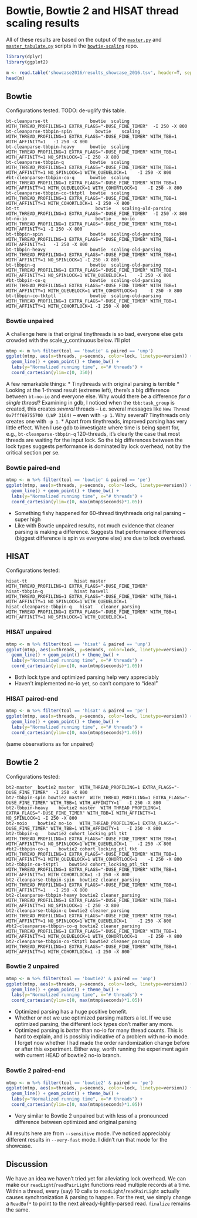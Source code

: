 Bowtie, Bowtie 2 and HISAT thread scaling results
========================================================

All of these results are based on the output of the [`master.py`](https://github.com/BenLangmead/bowtie-scaling/blob/master/thread_scaling/scripts/master.py) and [`master_tabulate.py`](https://github.com/BenLangmead/bowtie-scaling/blob/master/thread_scaling/scripts/master_tabulate.py) scripts in the [`bowtie-scaling`](https://github.com/BenLangmead/bowtie-scaling) repo.

```r
library(dplyr)
library(ggplot2)
```

```r
m <- read.table('showcase2016/results_showcase_2016.tsv', header=T, sep='\t')
head(m)
```

## Bowtie 

Configurations tested.  TODO: de-uglify this table.

```
bt-cleanparse-tt                bowtie	scaling	            WITH_THREAD_PROFILING=1 EXTRA_FLAGS="-DUSE_FINE_TIMER"	-I 250 -X 800
bt-cleanparse-tbbpin-spin	      bowtie	scaling	            WITH_THREAD_PROFILING=1 EXTRA_FLAGS="-DUSE_FINE_TIMER" WITH_TBB=1 WITH_AFFINITY=1	-I 250 -X 800
bt-cleanparse-tbbpin-heavy	    bowtie	scaling	            WITH_THREAD_PROFILING=1 EXTRA_FLAGS="-DUSE_FINE_TIMER" WITH_TBB=1 WITH_AFFINITY=1 NO_SPINLOCK=1	-I 250 -X 800
bt-cleanparse-tbbpin-q	        bowtie	scaling	            WITH_THREAD_PROFILING=1 EXTRA_FLAGS="-DUSE_FINE_TIMER" WITH_TBB=1 WITH_AFFINITY=1 NO_SPINLOCK=1 WITH_QUEUELOCK=1	-I 250 -X 800
#bt-cleanparse-tbbpin-co-q	    bowtie	scaling	            WITH_THREAD_PROFILING=1 EXTRA_FLAGS="-DUSE_FINE_TIMER" WITH_TBB=1 WITH_AFFINITY=1 WITH_QUEUELOCK=1 WITH_COHORTLOCK=1	-I 250 -X 800
bt-cleanparse-tbbpin-co-tktptl	bowtie	scaling	            WITH_THREAD_PROFILING=1 EXTRA_FLAGS="-DUSE_FINE_TIMER" WITH_TBB=1 WITH_AFFINITY=1 WITH_COHORTLOCK=1	-I 250 -X 800
bt-tt	                          bowtie	scaling-old-parsing	WITH_THREAD_PROFILING=1 EXTRA_FLAGS="-DUSE_FINE_TIMER"	-I 250 -X 800
bt-no-io	                      bowtie	no-io	              WITH_THREAD_PROFILING=1 EXTRA_FLAGS="-DUSE_FINE_TIMER" WITH_TBB=1 WITH_AFFINITY=1	-I 250 -X 800
bt-tbbpin-spin                	bowtie	scaling-old-parsing	WITH_THREAD_PROFILING=1 EXTRA_FLAGS="-DUSE_FINE_TIMER" WITH_TBB=1 WITH_AFFINITY=1	-I 250 -X 800
bt-tbbpin-heavy	                bowtie	scaling-old-parsing	WITH_THREAD_PROFILING=1 EXTRA_FLAGS="-DUSE_FINE_TIMER" WITH_TBB=1 WITH_AFFINITY=1 NO_SPINLOCK=1	-I 250 -X 800
bt-tbbpin-q	                    bowtie	scaling-old-parsing	WITH_THREAD_PROFILING=1 EXTRA_FLAGS="-DUSE_FINE_TIMER" WITH_TBB=1 WITH_AFFINITY=1 NO_SPINLOCK=1 WITH_QUEUELOCK=1	-I 250 -X 800
#bt-tbbpin-co-q	                bowtie	scaling-old-parsing	WITH_THREAD_PROFILING=1 EXTRA_FLAGS="-DUSE_FINE_TIMER" WITH_TBB=1 WITH_AFFINITY=1 WITH_QUEUELOCK=1 WITH_COHORTLOCK=1	-I 250 -X 800
bt-tbbpin-co-tktptl	            bowtie	scaling-old-parsing	WITH_THREAD_PROFILING=1 EXTRA_FLAGS="-DUSE_FINE_TIMER" WITH_TBB=1 WITH_AFFINITY=1 WITH_COHORTLOCK=1	-I 250 -X 800
```

### Bowtie unpaired

A challenge here is that original tinythreads is so bad, everyone else gets crowded with the scale_y_continuous below.  I'll plot

```r
mtmp <- m %>% filter(tool == 'bowtie' & paired == 'unp')
ggplot(mtmp, aes(x=threads, y=seconds, color=lock, linetype=version)) +
  geom_line() + geom_point() + theme_bw() +
  labs(y="Normalized running time", x="# threads") +
  coord_cartesian(ylim=c(0, 350))
```

A few remarkable things:
* Tinythreads with original parsing is terrible
* Looking at the 1-thread result (extreme left), there's a big difference between `bt-no-io` and everyone else.  Why would there be a difference *for a single thread*?  Examining in gdb, I noticed when the `tbb:task_group` is created, this creates *several* threads -- i.e. several messages like `New Thread 0x7fff69755700 (LWP 3164)` -- even with `-p 1`.  Why several?  Tinythreads only creates one with `-p 1`.
* Apart from tinythreads, improved parsing has very little effect.  When I use gdb to investigate where time is being spent for, e.g., `bt-cleanparse-tbbpin-q` 120-threads, it's clearly the case that most threads are waiting for the input lock.  So the big differences between the lock types suggests performance is dominated by lock overhead, not by the critical section per se.

### Bowtie paired-end

```r
mtmp <- m %>% filter(tool == 'bowtie' & paired == 'pe')
ggplot(mtmp, aes(x=threads, y=seconds, color=lock, linetype=version)) +
  geom_line() + geom_point() + theme_bw() +
  labs(y="Normalized running time", x="# threads") +
  coord_cartesian(ylim=c(0, max(mtmp$seconds)*1.05))
```

* Something fishy happened for 60-thread tinythreads original parsing -- super high
* Like with Bowtie unpaired results, not much evidence that cleaner parsing is making a difference.  Suggests that performance differences (biggest difference is spin vs everyone else) are due to lock overhead.

## HISAT 

Configurations tested:

```
hisat-tt                  hisat	master	        WITH_THREAD_PROFILING=1 EXTRA_FLAGS="-DUSE_FINE_TIMER"
hisat-tbbpin-q	          hisat	haswell	        WITH_THREAD_PROFILING=1 EXTRA_FLAGS="-DUSE_FINE_TIMER" WITH_TBB=1 WITH_AFFINITY=1 NO_SPINLOCK=1 WITH_QUEUELOCK=1
hisat-cleanparse-tbbpin-q	hisat	cleaner_parsing	WITH_THREAD_PROFILING=1 EXTRA_FLAGS="-DUSE_FINE_TIMER" WITH_TBB=1 WITH_AFFINITY=1 NO_SPINLOCK=1 WITH_QUEUELOCK=1
```

### HISAT unpaired

```r
mtmp <- m %>% filter(tool == 'hisat' & paired == 'unp')
ggplot(mtmp, aes(x=threads, y=seconds, color=lock, linetype=version)) +
  geom_line() + geom_point() + theme_bw() +
  labs(y="Normalized running time", x="# threads") +
  coord_cartesian(ylim=c(0, max(mtmp$seconds)*1.05))
```

* Both lock type and optimized parsing help very appreciably
* Haven't implemented no-io yet, so can't compare to "ideal"

### HISAT paired-end

```r
mtmp <- m %>% filter(tool == 'hisat' & paired == 'pe')
ggplot(mtmp, aes(x=threads, y=seconds, color=lock, linetype=version)) +
  geom_line() + geom_point() + theme_bw() +
  labs(y="Normalized running time", x="# threads") +
  coord_cartesian(ylim=c(0, max(mtmp$seconds)*1.05))
```

(same observations as for unpaired)

## Bowtie 2

Configurations tested:

```
bt2-master  bowtie2	master	WITH_THREAD_PROFILING=1 EXTRA_FLAGS="-DUSE_FINE_TIMER"	-I 250 -X 800
bt2-tbbpin-spin	bowtie2	master	WITH_THREAD_PROFILING=1 EXTRA_FLAGS="-DUSE_FINE_TIMER" WITH_TBB=1 WITH_AFFINITY=1	-I 250 -X 800
bt2-tbbpin-heavy	bowtie2	master	WITH_THREAD_PROFILING=1 EXTRA_FLAGS="-DUSE_FINE_TIMER" WITH_TBB=1 WITH_AFFINITY=1 NO_SPINLOCK=1	-I 250 -X 800
bt2-noio	bowtie2	no-io	WITH_THREAD_PROFILING=1 EXTRA_FLAGS="-DUSE_FINE_TIMER" WITH_TBB=1 WITH_AFFINITY=1	-I 250 -X 800
bt2-tbbpin-q	bowtie2	cohort_locking_ptl_tkt	WITH_THREAD_PROFILING=1 EXTRA_FLAGS="-DUSE_FINE_TIMER" WITH_TBB=1 WITH_AFFINITY=1 NO_SPINLOCK=1 WITH_QUEUELOCK=1	-I 250 -X 800
#bt2-tbbpin-co-q	bowtie2	cohort_locking_ptl_tkt	WITH_THREAD_PROFILING=1 EXTRA_FLAGS="-DUSE_FINE_TIMER" WITH_TBB=1 WITH_AFFINITY=1 WITH_QUEUELOCK=1 WITH_COHORTLOCK=1	-I 250 -X 800
bt2-tbbpin-co-tktptl	bowtie2	cohort_locking_ptl_tkt	WITH_THREAD_PROFILING=1 EXTRA_FLAGS="-DUSE_FINE_TIMER" WITH_TBB=1 WITH_AFFINITY=1 WITH_COHORTLOCK=1	-I 250 -X 800
bt2-cleanparse-tbbpin-spin	bowtie2	cleaner_parsing	WITH_THREAD_PROFILING=1 EXTRA_FLAGS="-DUSE_FINE_TIMER" WITH_TBB=1 WITH_AFFINITY=1	-I 250 -X 800
bt2-cleanparse-tbbpin-heavy	bowtie2	cleaner_parsing	WITH_THREAD_PROFILING=1 EXTRA_FLAGS="-DUSE_FINE_TIMER" WITH_TBB=1 WITH_AFFINITY=1 NO_SPINLOCK=1	-I 250 -X 800
bt2-cleanparse-tbbpin-q	bowtie2	cleaner_parsing	WITH_THREAD_PROFILING=1 EXTRA_FLAGS="-DUSE_FINE_TIMER" WITH_TBB=1 WITH_AFFINITY=1 NO_SPINLOCK=1 WITH_QUEUELOCK=1	-I 250 -X 800
#bt2-cleanparse-tbbpin-co-q	bowtie2	cleaner_parsing	WITH_THREAD_PROFILING=1 EXTRA_FLAGS="-DUSE_FINE_TIMER" WITH_TBB=1 WITH_AFFINITY=1 WITH_QUEUELOCK=1 WITH_COHORTLOCK=1	-I 250 -X 800
bt2-cleanparse-tbbpin-co-tktptl	bowtie2	cleaner_parsing	WITH_THREAD_PROFILING=1 EXTRA_FLAGS="-DUSE_FINE_TIMER" WITH_TBB=1 WITH_AFFINITY=1 WITH_COHORTLOCK=1	-I 250 -X 800
```

### Bowtie 2 unpaired

```r
mtmp <- m %>% filter(tool == 'bowtie2' & paired == 'unp')
ggplot(mtmp, aes(x=threads, y=seconds, color=lock, linetype=version)) +
  geom_line() + geom_point() + theme_bw() +
  labs(y="Normalized running time", x="# threads") +
  coord_cartesian(ylim=c(0, max(mtmp$seconds)*1.05))
```

* Optimized parsing has a huge positive benefit.
* Whether or not we use optimized parsing matters a lot.  If we use optimized parsing, the different lock types don't matter any more.
* Optimized parsing is *better* than no-io for many thread counts.  This is hard to explain, and is possibly indicative of a problem with no-io mode.  I forget now whether I had made the order randomization change before or after this experiment.  Either way, worth running the experiment again with current HEAD of bowtie2 no-io branch.

### Bowtie 2 paired-end

```r
mtmp <- m %>% filter(tool == 'bowtie2' & paired == 'pe')
ggplot(mtmp, aes(x=threads, y=seconds, color=lock, linetype=version)) +
  geom_line() + geom_point() + theme_bw() +
  labs(y="Normalized running time", x="# threads") +
  coord_cartesian(ylim=c(0, max(mtmp$seconds)*1.05))
```

* Very similar to Bowtie 2 unpaired but with less of a pronounced difference between optimized and original parsing

All results here are from `--sensitive` mode.  I've noticed appreciably different results in `--very-fast` mode.  I didn't run that mode for the showcase.

## Discussion

We have an idea we haven't tried yet for alleviating lock overhead.  We can make our `readLight`/`readPairLight` functions read multiple records at a time.  Within a thread, every (say) 10 calls to `readLight`/`readPairLight` actually causes synchronization & parsing to happen.  For the rest, we simply change a `ReadBuf*` to point to the next already-lightly-parsed read.  `finalize` remains the same.
